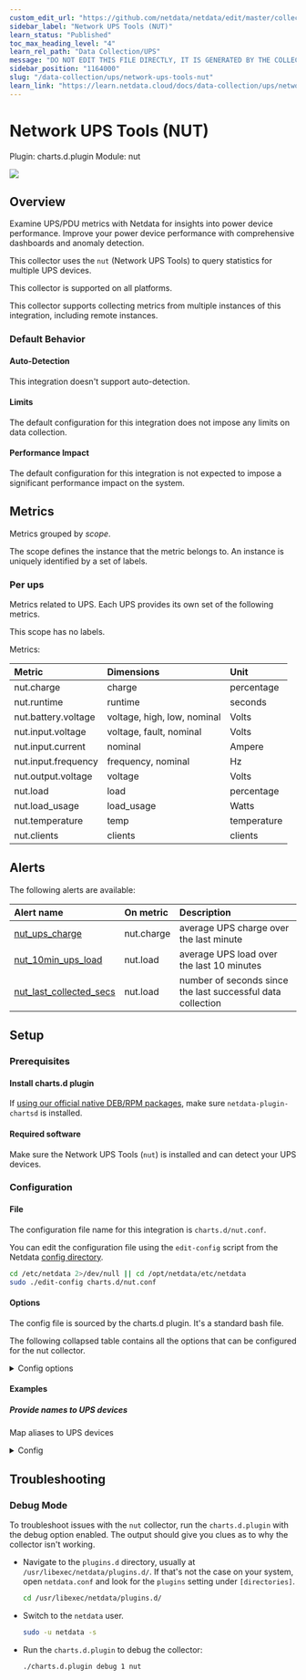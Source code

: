 ```yaml
---
custom_edit_url: "https://github.com/netdata/netdata/edit/master/collectors/charts.d.plugin/nut/metadata.yaml"
sidebar_label: "Network UPS Tools (NUT)"
learn_status: "Published"
toc_max_heading_level: "4"
learn_rel_path: "Data Collection/UPS"
message: "DO NOT EDIT THIS FILE DIRECTLY, IT IS GENERATED BY THE COLLECTOR'S metadata.yaml FILE"
sidebar_position: "1164000"
slug: "/data-collection/ups/network-ups-tools-nut"
learn_link: "https://learn.netdata.cloud/docs/data-collection/ups/network-ups-tools-nut"
---
```



# Network UPS Tools (NUT)

Plugin: charts.d.plugin
Module: nut

<img src="https://img.shields.io/badge/maintained%20by-Netdata-%2300ab44" />

## Overview

Examine UPS/PDU metrics with Netdata for insights into power device performance. Improve your power device performance with comprehensive dashboards and anomaly detection.

This collector uses the `nut` (Network UPS Tools) to query statistics for multiple UPS devices.

This collector is supported on all platforms.

This collector supports collecting metrics from multiple instances of this integration, including remote instances.


### Default Behavior

#### Auto-Detection

This integration doesn't support auto-detection.

#### Limits

The default configuration for this integration does not impose any limits on data collection.

#### Performance Impact

The default configuration for this integration is not expected to impose a significant performance impact on the system.


## Metrics

Metrics grouped by *scope*.

The scope defines the instance that the metric belongs to. An instance is uniquely identified by a set of labels.



### Per ups

Metrics related to UPS. Each UPS provides its own set of the following metrics.

This scope has no labels.

Metrics:

| Metric | Dimensions | Unit |
|:------|:----------|:----|
| nut.charge | charge | percentage |
| nut.runtime | runtime | seconds |
| nut.battery.voltage | voltage, high, low, nominal | Volts |
| nut.input.voltage | voltage, fault, nominal | Volts |
| nut.input.current | nominal | Ampere |
| nut.input.frequency | frequency, nominal | Hz |
| nut.output.voltage | voltage | Volts |
| nut.load | load | percentage |
| nut.load_usage | load_usage | Watts |
| nut.temperature | temp | temperature |
| nut.clients | clients | clients |



## Alerts


The following alerts are available:

| Alert name  | On metric | Description |
|:------------|:----------|:------------|
| [ nut_ups_charge ](https://github.com/netdata/netdata/blob/master/health/health.d/nut.conf) | nut.charge | average UPS charge over the last minute |
| [ nut_10min_ups_load ](https://github.com/netdata/netdata/blob/master/health/health.d/nut.conf) | nut.load | average UPS load over the last 10 minutes |
| [ nut_last_collected_secs ](https://github.com/netdata/netdata/blob/master/health/health.d/nut.conf) | nut.load | number of seconds since the last successful data collection |


## Setup

### Prerequisites

#### Install charts.d plugin

If [using our official native DEB/RPM packages](/docs/maintaining/update-netdata-agents#determine-which-installation-method-you-used), make sure `netdata-plugin-chartsd` is installed.


#### Required software

Make sure the Network UPS Tools (`nut`) is installed and can detect your UPS devices.


### Configuration

#### File

The configuration file name for this integration is `charts.d/nut.conf`.


You can edit the configuration file using the `edit-config` script from the
Netdata [config directory](/docs/configuring/configuration#the-netdata-config-directory).

```bash
cd /etc/netdata 2>/dev/null || cd /opt/netdata/etc/netdata
sudo ./edit-config charts.d/nut.conf
```
#### Options

The config file is sourced by the charts.d plugin. It's a standard bash file.

The following collapsed table contains all the options that can be configured for the nut collector.


<details><summary>Config options</summary>

| Name | Description | Default | Required |
|:----|:-----------|:-------|:--------:|
| nut_ups | A space separated list of UPS names. If empty, the list returned by `upsc -l` will be used. |  | False |
| nut_names | Each line represents an alias for one UPS. If empty, the FQDN will be used. |  | False |
| nut_timeout | How long to wait for nut to respond. |  | False |
| nut_clients_chart | Set this to 1 to enable another chart showing the number of UPS clients connected to `upsd`. |  | False |
| nut_update_every | The data collection frequency. If unset, will inherit the netdata update frequency. |  | False |
| nut_priority | The charts priority on the dashboard |  | False |
| nut_retries | The number of retries to do in case of failure before disabling the collector. |  | False |

</details>

#### Examples

##### Provide names to UPS devices

Map aliases to UPS devices

<details><summary>Config</summary>

```yaml
# a space separated list of UPS names
# if empty, the list returned by 'upsc -l' will be used
#nut_ups=

# each line represents an alias for one UPS
# if empty, the FQDN will be used
nut_names["XXXXXX"]="UPS-office"
nut_names["YYYYYY"]="UPS-rack"

# how much time in seconds, to wait for nut to respond
#nut_timeout=2

# set this to 1, to enable another chart showing the number
# of UPS clients connected to upsd
#nut_clients_chart=1

# the data collection frequency
# if unset, will inherit the netdata update frequency
#nut_update_every=2

# the charts priority on the dashboard
#nut_priority=90000

# the number of retries to do in case of failure
# before disabling the module
#nut_retries=10

```
</details>



## Troubleshooting

### Debug Mode

To troubleshoot issues with the `nut` collector, run the `charts.d.plugin` with the debug option enabled. The output
should give you clues as to why the collector isn't working.

- Navigate to the `plugins.d` directory, usually at `/usr/libexec/netdata/plugins.d/`. If that's not the case on
  your system, open `netdata.conf` and look for the `plugins` setting under `[directories]`.

  ```bash
  cd /usr/libexec/netdata/plugins.d/
  ```

- Switch to the `netdata` user.

  ```bash
  sudo -u netdata -s
  ```

- Run the `charts.d.plugin` to debug the collector:

  ```bash
  ./charts.d.plugin debug 1 nut
  ```


